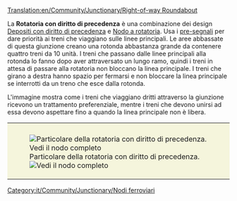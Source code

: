 [[Translation:en/Community/Junctionary/Right-of-way Roundabout]]

{{it/Community/Junctionary/Nodi ferroviari}}
{{it/Community/Junctionary/Requisiti nodo|Costoso|4|1|0|1|1|1|1|0|1|1|2||I treni guasti possono bloccare una o tutte le linee del nodo.|
* Capacità molto elevata.
* Gli Ingorghi sono improbabili ma possibili (curve a sinistra).
* I treni possono utilizzare lo svincolo per effettuare un'inversione a U.
* Richiede una grande area, 22x22. (220 tiles quadrati supplementari usati)
* Distanza massima del segnale: 8
* tiles minimi tra due curve: 1 (diagonale)
}}
La '''Rotatoria con diritto di precedenza''' è una combinazione dei design [[it/Manual/Costruzione depositi#configurazione-avanzata-depositi|Depositi con diritto di precedenza]] e [[it/Community/Junctionary/Rotatoria|Nodo a rotatoria]]. Usa i [[it/Manual/Segnali#pre-segnali|pre-segnali]] per dare priorità ai treni che viaggiano sulle linee principali. Le aree abbassate di questa giunzione creano una rotonda abbastanza grande da contenere quattro treni da 10 unità. I treni che passano dalle linee principali alla rotonda lo fanno dopo aver attraversato un lungo ramo, quindi i treni in attesa di passare alla rotatoria non bloccano la linea principale. I treni che girano a destra hanno spazio per fermarsi e non bloccare la linea principale se interrotti da un treno che esce dalla rotonda.

L'immagine mostra come i treni che viaggiano dritti attraverso la giunzione ricevono un trattamento preferenziale, mentre i treni che devono unirsi ad essa devono aspettare fino a quando la linea principale non è libera.

{|style="border: 0px; margin: 5px auto 25px auto;"
|style="padding: 10px 10px 5px; 10px; background-color: #F5F5DC;"|[[File:en/Community/Junctionary/AdvancedMain4WaySmall.png|none|frame|Particolare della rotatoria con diritto di precedenza. [[File:en/Community/Junctionary/AdvancedMain4Way.png|Vedi il nodo completo]]]]
|}

[[Category:it/Community/Junctionary/Nodi ferroviari]]